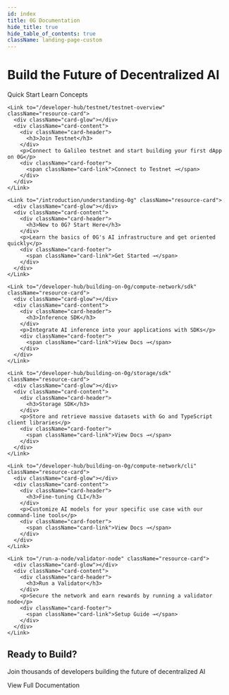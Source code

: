```yaml
---
id: index
title: 0G Documentation
hide_title: true
hide_table_of_contents: true
className: landing-page-custom
---
```



<div className="hide-title-wrapper">
<div className="landing-hero">
  <div className="hero-content">
    <h1 className="hero-title">Build the Future of <span className="text-purple">Decentralized AI</span></h1>
    <div className="hero-buttons">
      <Link className="button button--primary button--lg hero-primary-btn" to="/developer-hub/getting-started">
        Quick Start
      </Link>
      <Link className="button button--outline button--primary button--lg hero-secondary-btn" to="/concepts/chain">
        Learn Concepts
      </Link>
    </div>
  </div>
</div>

<div className="landing-section developer-section">
  <div className="resource-grid">
    
    <Link to="/developer-hub/testnet/testnet-overview" className="resource-card">
      <div className="card-glow"></div>
      <div className="card-content">
        <div className="card-header">
          <h3>Join Testnet</h3>
        </div>
        <p>Connect to Galileo testnet and start building your first dApp on 0G</p>
        <div className="card-footer">
          <span className="card-link">Connect to Testnet →</span>
        </div>
      </div>
    </Link>

    <Link to="/introduction/understanding-0g" className="resource-card">
      <div className="card-glow"></div>
      <div className="card-content">
        <div className="card-header">
          <h3>New to 0G? Start Here</h3>
        </div>
        <p>Learn the basics of 0G's AI infrastructure and get oriented quickly</p>
        <div className="card-footer">
          <span className="card-link">Get Started →</span>
        </div>
      </div>
    </Link>
    
    <Link to="/developer-hub/building-on-0g/compute-network/sdk" className="resource-card">
      <div className="card-glow"></div>
      <div className="card-content">
        <div className="card-header">
          <h3>Inference SDK</h3>
        </div>
        <p>Integrate AI inference into your applications with SDKs</p>
        <div className="card-footer">
          <span className="card-link">View Docs →</span>
        </div>
      </div>
    </Link>
    
    <Link to="/developer-hub/building-on-0g/storage/sdk" className="resource-card">
      <div className="card-glow"></div>
      <div className="card-content">
        <div className="card-header">
          <h3>Storage SDK</h3>
        </div>
        <p>Store and retrieve massive datasets with Go and TypeScript client libraries</p>
        <div className="card-footer">
          <span className="card-link">View Docs →</span>
        </div>
      </div>
    </Link>
    
    <Link to="/developer-hub/building-on-0g/compute-network/cli" className="resource-card">
      <div className="card-glow"></div>
      <div className="card-content">
        <div className="card-header">
          <h3>Fine-tuning CLI</h3>
        </div>
        <p>Customize AI models for your specific use case with our command-line tools</p>
        <div className="card-footer">
          <span className="card-link">View Docs →</span>
        </div>
      </div>
    </Link>
    
    <Link to="/run-a-node/validator-node" className="resource-card">
      <div className="card-glow"></div>
      <div className="card-content">
        <div className="card-header">
          <h3>Run a Validator</h3>
        </div>
        <p>Secure the network and earn rewards by running a validator node</p>
        <div className="card-footer">
          <span className="card-link">Setup Guide →</span>
        </div>
      </div>
    </Link>
  </div>
</div>

<SocialProofSection />

<div className="landing-cta">
  <div className="cta-glow"></div>
  <h2>Ready to Build?</h2>
  <p>Join thousands of developers building the future of decentralized AI</p>
  <div className="cta-buttons">
    <Link className="button button--primary button--lg cta-primary-btn" to="/developer-hub/getting-started">
      View Full Documentation
    </Link>
  </div>
</div>
</div>


<style>{`
  /* Global font family for landing page */
  .landing-page-custom,
  .landing-page-custom * {
    font-family: 'Regola Pro', system-ui, -apple-system, sans-serif;
  }
  
  /* Global button styling for consistency */
  .landing-page-custom .button {
    border-radius: 12px;
    font-family: 'Regola Pro', system-ui, -apple-system, sans-serif;
  }
  
  /* Hide sidebar on landing page */
  .new-landing {
    --doc-sidebar-width: 0 !important;
  }
  
  /* Hide page title */
  .landing-page-custom h1:first-child,
  .landing-page-custom .theme-doc-markdown > h1:first-child,
  .landing-page-custom header h1,
  article > h1:first-child,
  main h1:first-child:not(.hero-title),
  .hide-title-wrapper ~ h1,
  h1:has(+ .hide-title-wrapper),
  .markdown > h1:first-child {
    display: none !important;
  }
  
  /* More aggressive title hiding */
  .landing-page-custom .markdown > *:first-child:is(h1) {
    display: none !important;
  }
  
  /* Hero Section */
  .landing-hero {
    text-align: center;
    padding: 6rem 2rem 4rem;
    margin-left: calc(-50vw + 50%);
    margin-right: calc(-50vw + 50%);
    margin-top: -2rem;
    margin-bottom: 3rem;
    width: 100vw;
    position: relative;
    overflow: hidden;
    background: linear-gradient(180deg, 
      rgba(146, 0, 225, 0.08) 0%, 
      rgba(183, 95, 255, 0.05) 50%, 
      transparent 100%);
  }
  
  .landing-hero::before {
    content: '';
    position: absolute;
    top: -50%;
    left: -50%;
    width: 200%;
    height: 200%;
    background: radial-gradient(ellipse at 20% 50%, rgba(146, 0, 225, 0.25) 0%, transparent 40%),
                radial-gradient(ellipse at 80% 50%, rgba(227, 193, 255, 0.2) 0%, transparent 40%);
    animation: float 20s ease-in-out infinite;
  }
  
  @keyframes float {
    0%, 100% { transform: translate(0, 0) rotate(0deg); }
    33% { transform: translate(30px, -30px) rotate(120deg); }
    66% { transform: translate(-20px, 20px) rotate(240deg); }
  }
  
  .hero-content {
    position: relative;
    z-index: 1;
  }
  
  .hero-title {
    font-size: 4rem;
    font-weight: 400; /* Book weight */
    margin-bottom: 1.5rem;
    font-family: 'Regola Pro', system-ui, -apple-system, sans-serif;
    letter-spacing: -0.02em;
    line-height: 1.1;
  }
  
  /* Light mode hero title */
  [data-theme='light'] .hero-title {
    color: #1A1A1F;
  }
  
  /* Dark mode hero title */
  [data-theme='dark'] .hero-title {
    color: #F5F5F7;
  }
  
  .gradient-text {
    background: linear-gradient(135deg, #9200E1 0%, #B75FFF 50%, #CB8AFF 100%);
    -webkit-background-clip: text;
    -webkit-text-fill-color: transparent;
    background-clip: text;
  }

  .text-purple{
    color: #B75FFF;
  }
  
  .hero-subtitle {
    font-size: 1.25rem;
    color: var(--ifm-color-secondary-darkest);
    max-width: 800px;
    margin: 0 auto 2.5rem;
    line-height: 1.6;
    opacity: 0.9;
    font-family: 'Regola Pro', system-ui, -apple-system, sans-serif;
  }
  
  .hero-buttons {
    display: flex;
    gap: 1rem;
    justify-content: center;
    flex-wrap: wrap;
  }
  
  .hero-primary-btn,
  .hero-secondary-btn,
  .cta-primary-btn,
  .cta-secondary-btn {
    line-height: 1.2;
    display: inline-flex;
    align-items: center;
  }
  
  .hero-primary-btn p,
  .hero-secondary-btn p,
  .cta-primary-btn p,
  .cta-secondary-btn p,
  .button p {
    margin: 0 !important;
  }
  
  /* Primary Button - Black with rounded corners */
  .hero-primary-btn {
    background: #1A1A1F;
    border: none;
    font-weight: 400; /* Book weight */
    padding: 0.875rem 2rem;
    border-radius: 12px;
    transition: all 0.3s ease;
    color: #FFFFFF !important;
    box-shadow: 0 4px 14px rgba(26, 26, 31, 0.25);
  }
  
  .hero-primary-btn:hover {
    background: #2A2A2F;
    transform: translateY(-2px);
    box-shadow: 0 6px 20px rgba(26, 26, 31, 0.35);
    text-decoration: none;
    color: #FFFFFF !important;
  }
  
  /* Secondary Button Base - Soft purple/gray with rounded corners */
  .hero-secondary-btn {
    font-weight: 400; /* Book weight */
    padding: 0.875rem 2rem;
    border-radius: 12px;
    transition: all 0.3s ease;
    border: 2px solid transparent;
  }
  
  .hero-secondary-btn:hover {
    transform: translateY(-2px);
    text-decoration: none;
  }
  
  /* Light mode secondary button - Gray */
  [data-theme='light'] .hero-secondary-btn {
    background: #F5F5F7;
    color: #5A5A6E !important;
    border-color: #E8E8F0;
  }
  
  [data-theme='light'] .hero-secondary-btn:hover {
    background: #EAEAEC;
    color: #3A3A4A !important;
    border-color: #D0D0D5;
    box-shadow: 0 4px 14px rgba(0, 0, 0, 0.1);
  }
  
  /* Dark mode secondary button - Soft purple */
  [data-theme='dark'] .hero-secondary-btn {
    background: rgba(183, 95, 255, 0.12);
    color: #E3C1FF !important;
    border-color: rgba(183, 95, 255, 0.3);
  }
  
  [data-theme='dark'] .hero-secondary-btn:hover {
    background: rgba(183, 95, 255, 0.2);
    color: #FFFFFF !important;
    border-color: rgba(183, 95, 255, 0.5);
    box-shadow: 0 4px 14px rgba(183, 95, 255, 0.25);
  }
  
  /* Container adjustments */
  .landing-page-custom .theme-doc-markdown {
    max-width: 100%;
  }
  
  .landing-page-custom .container {
    max-width: 100%;
    padding: 0;
  }
  
  .landing-page-custom article {
    padding: 0;
  }
  
  /* Developer Section */
  .landing-section {
    margin: 2rem auto 4rem;
    max-width: 1200px;
    padding: 0 2rem;
  }
  
  .section-title {
    text-align: center;
    font-size: 2.5rem;
    margin-bottom: 0.5rem;
    font-weight: 400; /* Book weight */
    font-family: 'Regola Pro', system-ui, -apple-system, sans-serif;
  }
  
  .section-subtitle {
    text-align: center;
    color: var(--ifm-color-secondary-darkest);
    margin-bottom: 3rem;
    font-size: 1.1rem;
    opacity: 0.9;
    font-family: 'Regola Pro', system-ui, -apple-system, sans-serif;
  }
  
  .resource-grid {
    display: grid;
    grid-template-columns: repeat(auto-fit, minmax(340px, 1fr));
    gap: 1.5rem;
    max-width: 1200px;
    margin: 0 auto;
  }
  
  .resource-card {
    position: relative;
    border-radius: 16px;
    overflow: hidden;
    transition: transform 0.15s cubic-bezier(0.4, 0, 0.2, 1), 
                box-shadow 0.15s cubic-bezier(0.4, 0, 0.2, 1);
    text-decoration: none;
    color: inherit;
    display: block;
    will-change: transform;
    transform: translateZ(0); /* Force GPU acceleration */
    backface-visibility: hidden; /* Prevent flickering */
  }
  
  .card-glow {
    position: absolute;
    top: 0;
    left: 0;
    right: 0;
    bottom: 0;
    background: radial-gradient(circle at 50% 0%, rgba(183, 95, 255, 0.15) 0%, transparent 70%);
    opacity: 0;
    transition: opacity 0.2s ease;
    pointer-events: none;
    will-change: opacity;
  }
  
  .resource-card:hover .card-glow {
    opacity: 1;
  }
  
  .resource-card:hover {
    transform: translate3d(0, -4px, 0); /* Use 3D transform for GPU */
    text-decoration: none;
  }
  
  .resource-card * {
    text-decoration: none !important;
  }
  
  .card-content {
    position: relative;
    padding: 2rem;
    z-index: 1;
  }
  
  .card-header {
    margin-bottom: 1rem;
  }
  
  .card-header h3 {
    margin: 0;
    font-size: 1.5rem;
    font-weight: 400; /* Book weight */
    color: var(--ifm-heading-color);
    font-family: 'Regola Pro', system-ui, -apple-system, sans-serif;
  }
  
  .resource-card p {
    color: var(--ifm-color-secondary-darkest);
    margin-bottom: 1.5rem;
    line-height: 1.6;
    opacity: 0.9;
    min-height: 3.2em;
    display: -webkit-box;
    -webkit-line-clamp: 2;
    -webkit-box-orient: vertical;
    overflow: hidden;
    font-family: 'Regola Pro', system-ui, -apple-system, sans-serif;
  }
  
  .card-footer {
    margin-top: auto;
  }
  
  .card-link {
    color: #B75FFF;
    font-weight: 600;
    font-size: 0.875rem;
    text-transform: uppercase;
    letter-spacing: 0.75px;
    display: inline-flex;
    align-items: center;
    gap: 0.25rem;
    transition: gap 0.3s ease;
    font-family: 'Regola Pro', system-ui, -apple-system, sans-serif;
  }
  
  .resource-card:hover .card-link {
    gap: 0.5rem;
  }
  
  /* Social Proof Section */
  .social-proof-section {
    padding: 6rem 2rem;
    text-align: center;
    position: relative;
    overflow: hidden;
  }
  
  .social-proof-section::before {
    content: '';
    position: absolute;
    top: 0;
    left: 0;
    right: 0;
    height: 1px;
    background: linear-gradient(90deg, 
      transparent 0%, 
      rgba(183, 95, 255, 0.3) 50%, 
      transparent 100%);
  }
  
  .stats-container {
    display: flex;
    justify-content: center;
    align-items: center;
    gap: 4rem;
    max-width: 800px;
    margin: 0 auto;
  }
  
  .stat-item {
    flex: 1;
    text-align: center;
  }
  
  .stat-number {
    font-size: 3.5rem;
    font-weight: 400; /* Book weight */
    background: linear-gradient(135deg, #9200E1 0%, #B75FFF 50%, #CB8AFF 100%);
    -webkit-background-clip: text;
    -webkit-text-fill-color: transparent;
    background-clip: text;
    line-height: 1.2;
    margin-bottom: 0.5rem;
    font-family: 'Regola Pro', system-ui, -apple-system, sans-serif;
  }
  
  /* Fade in animation for stats */
  @keyframes fadeInUp {
    from {
      opacity: 0;
      transform: translateY(30px);
    }
    to {
      opacity: 1;
      transform: translateY(0);
    }
  }
  
  /* Initial state - hidden */
  .stat-item {
    opacity: 0;
    transform: translateY(30px);
    transition: opacity 0.8s ease-out, transform 0.8s ease-out;
  }
  
  /* Visible state - animated in */
  .stat-item.animate {
    opacity: 1;
    transform: translateY(0);
  }
  
  /* Stagger the animations */
  .stat-item:nth-child(1) {
    transition-delay: 0.2s;
  }
  
  .stat-item:nth-child(3) {
    transition-delay: 0.4s;
  }
  
  .stat-item:nth-child(5) {
    transition-delay: 0.6s;
  }
  
  .stat-label {
    font-size: 1.125rem;
    color: var(--ifm-color-secondary-darkest);
    opacity: 0.8;
    font-weight: 400; /* Book weight */
    font-family: 'Regola Pro', system-ui, -apple-system, sans-serif;
  }
  
  .stat-divider {
    width: 1px;
    height: 60px;
    background: linear-gradient(180deg, 
      transparent 0%, 
      rgba(183, 95, 255, 0.3) 50%, 
      transparent 100%);
  }
  
  /* Light mode adjustments */
  [data-theme='light'] .stat-label {
    color: #5A5A6E;
  }
  
  /* Dark mode adjustments */
  [data-theme='dark'] .stat-label {
    color: #C0B8D0;
  }
  
  /* Responsive stats */
  @media (max-width: 768px) {
    .stats-container {
      flex-direction: column;
      gap: 2rem;
    }
    
    .stat-divider {
      width: 60px;
      height: 1px;
    }
    
    .stat-number {
      font-size: 2.5rem;
    }
  }
  
  /* CTA Section */
  .landing-cta {
    text-align: center;
    padding: 4rem 3rem;
    margin: 6rem auto 2rem;
    max-width: 1200px;
    position: relative;
    border-radius: 16px;
    transition: transform 0.15s cubic-bezier(0.4, 0, 0.2, 1), 
                box-shadow 0.15s cubic-bezier(0.4, 0, 0.2, 1);
  }
  
  .cta-glow {
    position: absolute;
    top: 0;
    left: 0;
    right: 0;
    bottom: 0;
    background: radial-gradient(circle at 50% 0%, rgba(183, 95, 255, 0.15) 0%, transparent 70%);
    opacity: 0;
    transition: opacity 0.2s ease;
    pointer-events: none;
    border-radius: 16px;
  }
  
  .landing-cta:hover .cta-glow {
    opacity: 1;
  }
  
  .landing-cta:hover {
    transform: translate3d(0, -4px, 0);
  }
  
  .landing-cta h2 {
    font-size: 2.5rem;
    margin-bottom: 1rem;
    position: relative;
    z-index: 2;
    color: var(--ifm-heading-color);
    font-weight: 400; /* Book weight */
    font-family: 'Regola Pro', system-ui, -apple-system, sans-serif;
  }
  
  .landing-cta > p {
    font-size: 1.25rem;
    margin-bottom: 2rem;
    position: relative;
    z-index: 2;
    font-family: 'Regola Pro', system-ui, -apple-system, sans-serif;
  }
  
  /* CTA text colors for purple background */
  [data-theme='light'] .landing-cta > p,
  [data-theme='dark'] .landing-cta > p {
    color: #4A4A5A;
    opacity: 0.95;
  }
  
  /* CTA heading colors for purple background */
  [data-theme='light'] .landing-cta h2,
  [data-theme='dark'] .landing-cta h2 {
    color: #2A2A3A;
  }
  
  /* Ensure button text is not affected */
  .landing-cta .button p {
    color: inherit !important;
    opacity: 1 !important;
  }
  
  .cta-buttons {
    display: flex;
    gap: 1rem;
    justify-content: center;
    flex-wrap: wrap;
    position: relative;
    z-index: 2;
  }
  
  /* CTA Primary Button - Black with rounded corners */
  .cta-primary-btn {
    background: #1A1A1F;
    border: none;
    font-weight: 400; /* Book weight */
    padding: 0.875rem 2.5rem;
    border-radius: 12px;
    color: #FFFFFF !important;
    transition: all 0.3s ease;
    box-shadow: 0 4px 14px rgba(26, 26, 31, 0.25);
  }
  
  .cta-primary-btn:hover {
    background: #2A2A2F;
    transform: translateY(-2px);
    box-shadow: 0 6px 20px rgba(26, 26, 31, 0.35);
    text-decoration: none;
    color: #FFFFFF !important;
  }
  
  /* CTA Secondary Button Base - Matching hero secondary */
  .cta-secondary-btn {
    font-weight: 400; /* Book weight */
    padding: 0.875rem 2.5rem;
    border-radius: 12px;
    transition: all 0.3s ease;
    border: 2px solid transparent;
  }
  
  .cta-secondary-btn:hover {
    transform: translateY(-2px);
    text-decoration: none;
  }
  
  /* CTA Secondary Button - Light Mode (Gray) */
  [data-theme='light'] .cta-secondary-btn {
    background: #F5F5F7;
    color: #5A5A6E !important;
    border-color: #E8E8F0;
  }
  
  [data-theme='light'] .cta-secondary-btn:hover {
    background: #EAEAEC;
    color: #3A3A4A !important;
    border-color: #D0D0D5;
    box-shadow: 0 4px 14px rgba(0, 0, 0, 0.1);
  }
  
  /* CTA Secondary Button - Dark Mode (Soft purple) */
  [data-theme='dark'] .cta-secondary-btn {
    background: rgba(183, 95, 255, 0.12);
    color: #E3C1FF !important;
    border-color: rgba(183, 95, 255, 0.3);
  }
  
  [data-theme='dark'] .cta-secondary-btn:hover {
    background: rgba(183, 95, 255, 0.2);
    color: #FFFFFF !important;
    border-color: rgba(183, 95, 255, 0.5);
    box-shadow: 0 4px 14px rgba(183, 95, 255, 0.25);
  }
  
  /* Override any inherited styles - Force button colors */
  .landing-page-custom .button {
    --ifm-link-color: currentColor !important;
    --ifm-link-hover-color: currentColor !important;
  }
  
  /* Force primary button colors (black) */
  .hero-primary-btn,
  .hero-primary-btn:visited,
  .hero-primary-btn:active,
  .hero-primary-btn:focus,
  .cta-primary-btn,
  .cta-primary-btn:visited,
  .cta-primary-btn:active,
  .cta-primary-btn:focus {
    color: #FFFFFF !important;
    background:rgb(46, 46, 47) !important;
  }
  
  .hero-primary-btn:hover,
  .cta-primary-btn:hover {
    color: #FFFFFF !important;
    background: #2A2A2F !important;
  }
  
  /* Force secondary button colors */
  [data-theme='light'] .hero-secondary-btn,
  [data-theme='light'] .hero-secondary-btn:visited,
  [data-theme='light'] .hero-secondary-btn:active,
  [data-theme='light'] .hero-secondary-btn:focus,
  [data-theme='light'] .cta-secondary-btn,
  [data-theme='light'] .cta-secondary-btn:visited,
  [data-theme='light'] .cta-secondary-btn:active,
  [data-theme='light'] .cta-secondary-btn:focus {
    color: #5A5A6E !important;
  }
  
  [data-theme='light'] .hero-secondary-btn:hover,
  [data-theme='light'] .cta-secondary-btn:hover {
    color: #3A3A4A !important;
  }
  
  [data-theme='dark'] .hero-secondary-btn,
  [data-theme='dark'] .hero-secondary-btn:visited,
  [data-theme='dark'] .hero-secondary-btn:active,
  [data-theme='dark'] .hero-secondary-btn:focus,
  [data-theme='dark'] .cta-secondary-btn,
  [data-theme='dark'] .cta-secondary-btn:visited,
  [data-theme='dark'] .cta-secondary-btn:active,
  [data-theme='dark'] .cta-secondary-btn:focus {
    color: #E3C1FF !important;
  }
  
  [data-theme='dark'] .hero-secondary-btn:hover,
  [data-theme='dark'] .cta-secondary-btn:hover {
    color: #FFFFFF !important;
  }
  
  /* Light mode card styles - optimized without glassmorphism */
  [data-theme='light'] .resource-card {
    background: #FFFFFF;
    border: 1px solid #E8E8F0;
    box-shadow: 0 2px 8px rgba(0, 0, 0, 0.04);
  }
  
  [data-theme='light'] .resource-card:hover {
    border-color: #B75FFF;
    box-shadow: 0 8px 24px rgba(146, 0, 225, 0.12);
  }
  
  [data-theme='light'] .card-glow {
    display: none; /* Disable glow in light mode for performance */
  }
  
  /* Dark mode - optimized without backdrop-filter */
  [data-theme='dark'] .resource-card {
    background: rgba(30, 30, 35, 0.6);
    border: 1px solid rgba(183, 95, 255, 0.15);
    box-shadow: 0 2px 12px rgba(0, 0, 0, 0.3);
    transition: transform 0.15s cubic-bezier(0.4, 0, 0.2, 1),
                box-shadow 0.15s cubic-bezier(0.4, 0, 0.2, 1),
                background-color 0.15s ease,
                border-color 0.15s ease;
  }
  
  [data-theme='dark'] .resource-card::before {
    content: '';
    position: absolute;
    top: 0;
    left: 0;
    right: 0;
    bottom: 0;
    background: linear-gradient(135deg, 
      rgba(183, 95, 255, 0.08) 0%, 
      transparent 60%);
    opacity: 0;
    transition: opacity 0.15s ease;
    pointer-events: none;
  }
  
  [data-theme='dark'] .resource-card:hover {
    background: rgba(40, 40, 45, 0.7);
    border-color: rgba(183, 95, 255, 0.4);
    box-shadow: 0 8px 24px rgba(146, 0, 225, 0.2);
  }
  
  [data-theme='dark'] .resource-card:hover::before {
    opacity: 1;
  }
  
  /* Light mode CTA styling with solid purple background */
  [data-theme='light'] .landing-cta {
    background: #DDC2FB;
    border: 1px solid rgba(183, 95, 255, 0.3);
    box-shadow: 0 2px 8px rgba(0, 0, 0, 0.04);
  }
  

  
  [data-theme='light'] .landing-cta .cta-glow {
    display: none; /* Disable glow in light mode for consistency */
  }
  
  /* Dark mode CTA styling with solid purple background */
  [data-theme='dark'] .landing-cta {
    background: #DDC2FB;
    border: 1px solid rgba(183, 95, 255, 0.3);
    box-shadow: 0 2px 12px rgba(0, 0, 0, 0.3);
  }
  
  /* Hover effects for both themes with purple background */
  [data-theme='light'] .landing-cta:hover,
  [data-theme='dark'] .landing-cta:hover {
    background: #D4B8F8; /* Slightly darker purple on hover */
    border-color: rgba(183, 95, 255, 0.5);
    box-shadow: 0 8px 24px rgba(146, 0, 225, 0.15);
  }
  
  /* Responsive design */
  @media (max-width: 996px) {
    .landing-hero {
      padding: 4rem 1.5rem;
      margin: -1.5rem -1.5rem 3rem -1.5rem;
    }
    
    .hero-title {
      font-size: 3rem;
    }
    
    .resource-grid {
      grid-template-columns: repeat(auto-fit, minmax(280px, 1fr));
    }
  }
  
  @media (max-width: 768px) {
    .hero-title {
      font-size: 2.5rem;
    }
    
    .hero-subtitle {
      font-size: 1.1rem;
      padding: 0 1rem;
    }
    
    .section-title {
      font-size: 2rem;
      font-weight: 400; /* Book weight */
    }
    
    .resource-grid {
      grid-template-columns: 1fr;
      gap: 1rem;
      padding: 0 1rem;
    }
    
    .card-content {
      padding: 1.5rem;
    }
    
    .landing-cta {
      margin: 4rem 1rem 2rem;
      padding: 3rem 1.5rem;
      border-radius: 16px;
    }
    
    .hero-buttons {
      flex-direction: column;
      align-items: stretch;
      width: 100%;
      max-width: 280px;
      margin: 0 auto;
    }
    
    .hero-buttons .button {
      width: 100%;
      text-align: center;
      justify-content: center;
      min-height: 48px;
      display: flex;
      align-items: center;
    }
  }
  
  /* Monospace for technical elements */
  .resource-card code {
    font-family: 'Geist Mono', 'Consolas', monospace;
  }
`}</style> 